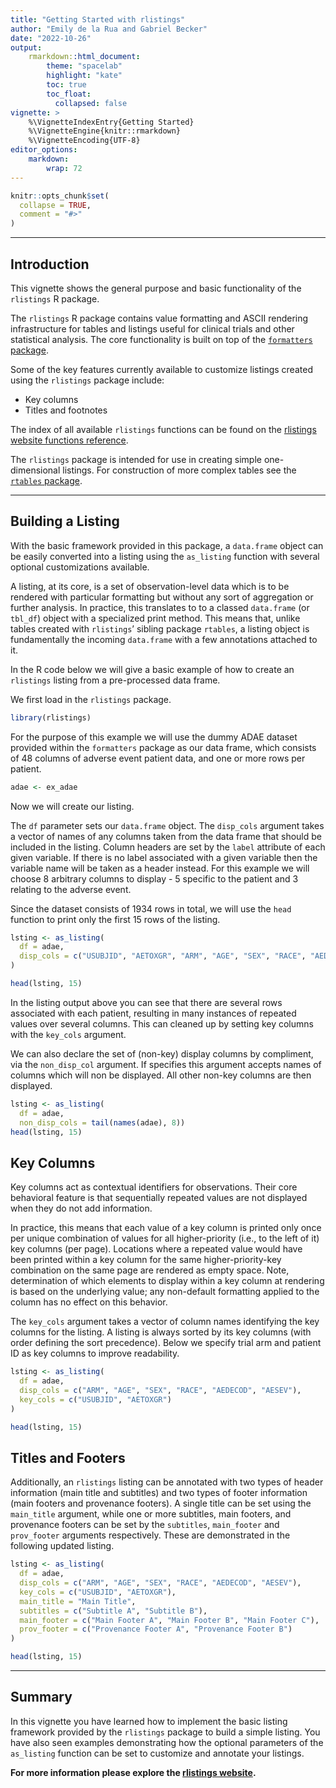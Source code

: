 ```yaml
---
title: "Getting Started with rlistings"
author: "Emily de la Rua and Gabriel Becker"
date: "2022-10-26"
output:
    rmarkdown::html_document:
        theme: "spacelab"
        highlight: "kate"
        toc: true
        toc_float:
          collapsed: false
vignette: >
    %\VignetteIndexEntry{Getting Started}
    %\VignetteEngine{knitr::rmarkdown}
    %\VignetteEncoding{UTF-8}
editor_options:
    markdown: 
        wrap: 72
---
```


```r
knitr::opts_chunk$set(
  collapse = TRUE,
  comment = "#>"
)
```

---------

## Introduction

This vignette shows the general purpose and basic functionality of the `rlistings` R package.  

The `rlistings` R package contains value formatting and ASCII rendering infrastructure for tables and listings useful for clinical trials and other statistical analysis. 
The core functionality is built on top of the [`formatters` package](https://insightsengineering.github.io/formatters/latest-tag/).

Some of the key features currently available to customize listings created using the `rlistings` package include:

- Key columns
- Titles and footnotes

The index of all available `rlistings` functions can be found on the [rlistings website functions reference](https://insightsengineering.github.io/rlistings/main/reference/index.html).

The `rlistings` package is intended for use in creating simple one-dimensional listings. For construction of more complex tables see the [`rtables` package](https://insightsengineering.github.io/rtables/).

---------

## Building a Listing

With the basic framework provided in this package, a `data.frame`
object can be easily converted into a listing using the `as_listing`
function with several optional customizations available.

A listing, at its core, is a set of observation-level data which is to
be rendered with particular formatting but without any sort of
aggregation or further analysis. In practice, this translates to to a
classed `data.frame` (or `tbl_df`) object with a specialized print
method. This means that, unlike tables created with `rlistings`'
sibling package `rtables`, a listing object is fundamentally the
incoming `data.frame` with a few annotations attached to it.


In the R code below we will give a basic example of how to create an
`rlistings` listing from a pre-processed data frame.

We first load in the `rlistings` package.

```r
library(rlistings)
```

For the purpose of this example we will use the dummy ADAE dataset
provided within the `formatters` package as our data frame, which
consists of 48 columns of adverse event patient data, and one or more
rows per patient.

```r
adae <- ex_adae
```

Now we will create our listing.

The `df` parameter sets our `data.frame` object. The `disp_cols`
argument takes a vector of names of any columns taken from the data
frame that should be included in the listing. Column headers are set
by the `label` attribute of each given variable. If there is no label
associated with a given variable then the variable name will be taken
as a header instead. For this example we will choose 8 arbitrary
columns to display - 5 specific to the patient and 3 relating to the
adverse event.

Since the dataset consists of 1934 rows in total, we will use the
`head` function to print only the first 15 rows of the listing.

```r
lsting <- as_listing(
  df = adae,
  disp_cols = c("USUBJID", "AETOXGR", "ARM", "AGE", "SEX", "RACE", "AEDECOD", "AESEV"),
)

head(lsting, 15)
```

In the listing output above you can see that there are several rows
associated with each patient, resulting in many instances of repeated
values over several columns. This can cleaned up by setting key
columns with the `key_cols` argument.

We can also declare the set of (non-key) display columns by compliment,
via the `non_disp_col` argument. If specifies this argument accepts
names of columns which will non be displayed. All other non-key columns
are then displayed.


```r
lsting <- as_listing(
  df = adae,
  non_disp_cols = tail(names(adae), 8))
head(lsting, 15)
```

## Key Columns

Key columns act as contextual identifiers for observations. Their core
behavioral feature is that sequentially repeated values are not
displayed when they do not add information.

In practice, this means that each value of a key column is printed
only once per unique combination of values for all higher-priority
(i.e., to the left of it) key columns (per page). Locations where a
repeated value would have been printed within a key column for the
same higher-priority-key combination on the same page are rendered as
empty space.  Note, determination of which elements to display within
a key column at rendering is based on the underlying value; any
non-default formatting applied to the column has no effect on this
behavior.

The `key_cols` argument takes a vector of column names identifying the
key columns for the listing. A listing is always sorted by its key
columns (with order defining the sort precedence). Below we specify
trial arm and patient ID as key columns to improve readability.

```r
lsting <- as_listing(
  df = adae,
  disp_cols = c("ARM", "AGE", "SEX", "RACE", "AEDECOD", "AESEV"),
  key_cols = c("USUBJID", "AETOXGR")
)

head(lsting, 15)
```

## Titles and Footers

Additionally, an `rlistings` listing can be annotated with two types
of header information (main title and subtitles) and two types of
footer information (main footers and provenance footers). A single
title can be set using the `main_title` argument, while one or more
subtitles, main footers, and provenance footers can be set by the
`subtitles`, `main_footer` and `prov_footer` arguments
respectively. These are demonstrated in the following updated listing.

```r
lsting <- as_listing(
  df = adae,
  disp_cols = c("ARM", "AGE", "SEX", "RACE", "AEDECOD", "AESEV"),
  key_cols = c("USUBJID", "AETOXGR"),
  main_title = "Main Title",
  subtitles = c("Subtitle A", "Subtitle B"),
  main_footer = c("Main Footer A", "Main Footer B", "Main Footer C"),
  prov_footer = c("Provenance Footer A", "Provenance Footer B")
)

head(lsting, 15)
```

---------

## Summary

In this vignette you have learned how to implement the basic listing framework provided by the `rlistings` package to build a simple listing. You have also seen examples demonstrating how the optional parameters of the `as_listing` function can be set to customize and annotate your listings.

**For more information please explore the [rlistings website](https://insightsengineering.github.io/rlistings/main/).**
